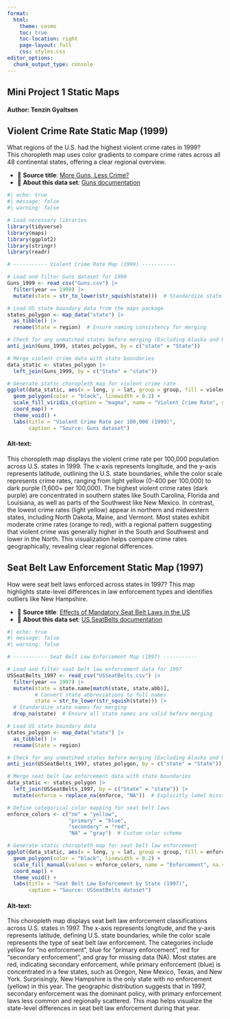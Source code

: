 ```yaml
---
format:
  html:
    theme: cosmo
    toc: true
    toc-location: right
    page-layout: full
    css: styles.css
editor_options: 
  chunk_output_type: console
---
```


<div style="text-align: left;">

# Mini Project 1 Static Maps

#### Author: Tenzin Gyaltsen

## Violent Crime Rate Static Map (1999)

What regions of the U.S. had the highest violent crime rates in 1999?  
This choropleth map uses color gradients to compare crime rates across all 48 continental states, offering a clear regional overview.

- 📘 **Source title**: [More Guns, Less Crime?](https://vincentarelbundock.github.io/Rdatasets/datasets.html)  
- 🔎 **About this data set**: [Guns documentation](https://vincentarelbundock.github.io/Rdatasets/doc/AER/Guns.html)

```r
#| echo: true
#| message: false
#| warning: false

# Load necessary libraries
library(tidyverse)
library(maps)
library(ggplot2)
library(stringr)
library(readr)

# ----------- Violent Crime Rate Map (1999) -----------

# Load and filter Guns dataset for 1999
Guns_1999 <- read_csv("Guns.csv") |> 
  filter(year == 1999) |> 
  mutate(state = str_to_lower(str_squish(state)))  # Standardize state names for merging

# Load US state boundary data from the maps package
states_polygon <- map_data("state") |> 
  as_tibble() |> 
  rename(State = region)  # Ensure naming consistency for merging

# Check for any unmatched states before merging (Excluding Alaska and Hawaii)
anti_join(Guns_1999, states_polygon, by = c("state" = "State"))  

# Merge violent crime data with state boundaries
data_static <- states_polygon |> 
  left_join(Guns_1999, by = c("State" = "state"))

# Generate static choropleth map for violent crime rate
ggplot(data_static, aes(x = long, y = lat, group = group, fill = violent)) +
  geom_polygon(color = "black", linewidth = 0.2) +
  scale_fill_viridis_c(option = "magma", name = "Violent Crime Rate", direction = -1) +
  coord_map() + 
  theme_void() +
  labs(title = "Violent Crime Rate per 100,000 (1999)",
       caption = "Source: Guns dataset")
```

#### Alt-text: 

This choropleth map displays the violent crime rate per 100,000 population across U.S. states in 1999. The x-axis represents longitude, and the y-axis represents latitude, outlining the U.S. state boundaries, while the color scale represents crime rates, ranging from light yellow (0-400 per 100,000) to dark purple (1,600+ per 100,000). The highest violent crime rates (dark purple) are concentrated in southern states like South Carolina, Florida and Louisiana, as well as parts of the Southwest like New Mexico. In contrast, the lowest crime rates (light yellow) appear in northern and midwestern states, including North Dakota, Maine, and Vermont. Most states exhibit moderate crime rates (orange to red), with a regional pattern suggesting that violent crime was generally higher in the South and Southwest and lower in the North. This visualization helps compare crime rates geographically, revealing clear regional differences.

## Seat Belt Law Enforcement Static Map (1997)

How were seat belt laws enforced across states in 1997?
This map highlights state-level differences in law enforcement types and identifies outliers like New Hampshire.

- 📘 **Source title**: [Effects of Mandatory Seat Belt Laws in the US](https://vincentarelbundock.github.io/Rdatasets/datasets.html)  
- 🔎 **About this data set**: [US SeatBelts documentation](https://vincentarelbundock.github.io/Rdatasets/doc/AER/USSeatBelts.html)

```r
#| echo: true
#| message: false
#| warning: false

# ----------- Seat Belt Law Enforcement Map (1997) -----------

# Load and filter seat belt law enforcement data for 1997
USSeatBelts_1997 <- read_csv("USSeatBelts.csv") |> 
  filter(year == 1997) |> 
  mutate(state = state.name[match(state, state.abb)],  
         # Convert state abbreviations to full names
         state = str_to_lower(str_squish(state))) |>  
  # Standardize state names for merging
  drop_na(state)  # Ensure all state names are valid before merging

# Load US state boundary data
states_polygon <- map_data("state") |> 
  as_tibble() |> 
  rename(State = region)

# Check for any unmatched states before merging (Excluding Alaska and Hawaii)
anti_join(USSeatBelts_1997, states_polygon, by = c("state" = "State"))  

# Merge seat belt law enforcement data with state boundaries
data_static <- states_polygon |> 
  left_join(USSeatBelts_1997, by = c("State" = "state")) |> 
  mutate(enforce = replace_na(enforce, "NA"))  # Explicitly label missing enforcement data

# Define categorical color mapping for seat belt laws
enforce_colors <- c("no" = "yellow", 
                    "primary" = "blue", 
                    "secondary" = "red", 
                    "NA" = "gray")  # Custom color scheme

# Generate static choropleth map for seat belt law enforcement
ggplot(data_static, aes(x = long, y = lat, group = group, fill = enforce)) +
  geom_polygon(color = "black", linewidth = 0.2) +
  scale_fill_manual(values = enforce_colors, name = "Enforcement", na.value = "gray") +
  coord_map() + 
  theme_void() +
  labs(title = "Seat Belt Law Enforcement by State (1997)",
       caption = "Source: USSeatBelts dataset")
```

#### Alt-text: 

This choropleth map displays seat belt law enforcement classifications across U.S. states in 1997. The x-axis represents longitude, and the y-axis represents latitude, defining U.S. state boundaries, while the color scale represents the type of seat belt law enforcement. The categories include yellow for "no enforcement", blue for "primary enforcement", red for "secondary enforcement", and gray for missing data (NA). Most states are red, indicating secondary enforcement, while primary enforcement (blue) is concentrated in a few states, such as Oregon, New Mexico, Texas, and New York. Surprisingly, New Hampshire is the only state with no enforcement (yellow) in this year. The geographic distribution suggests that in 1997, secondary enforcement was the dominant policy, with primary enforcement laws less common and regionally scattered. This map helps visualize the state-level differences in seat belt law enforcement during that year.

</div>

